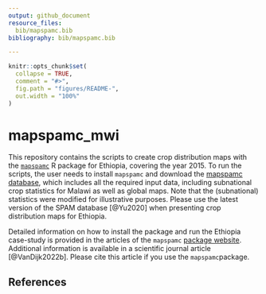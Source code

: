 ```yaml
---
output: github_document
resource_files:
  bib/mapspamc.bib
bibliography: bib/mapspamc.bib

---
```


<!-- README.md is generated from README.Rmd. Please edit that file -->

```r
knitr::opts_chunk$set(
  collapse = TRUE,
  comment = "#>",
  fig.path = "figures/README-",
  out.width = "100%"
)
```

# mapspamc_mwi

This repository contains the scripts to create crop distribution maps with the [`mapspamc`](https://github.com/michielvandijk/mapspamc) R package for Ethiopia, covering the year 2015. To run the scripts, the user needs to install `mapspamc` and download the [mapspamc database](ADD link), which includes all the required input data, including subnational crop statistics for Malawi as well as global maps. Note that the (subnational) statistics were modified for illustrative purposes. Please use the latest version of the SPAM database  [@Yu2020] when presenting crop distribution maps for Ethiopia.

Detailed information on how to install the package and run the Ethiopia case-study is provided in the articles of the `mapspamc` [package website](https://michielvandijk.github.io/mapspamc/). Additional information is available in a scientific journal article [@VanDijk2022b]. Please cite this article if you use the `mapspamc`package.

## References
